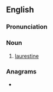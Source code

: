 ==English==

===Pronunciation===
{{rfp|lang=en}}

===Noun===
{{en-noun}}

# [[laurestine]]

===Anagrams===
* {{anagrams|en|a=aaeilnrstu|australine|naturalise}}